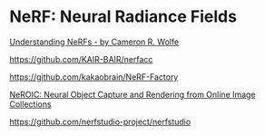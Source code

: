 # NeRF: Neural Radiance Fields

[Understanding NeRFs - by Cameron R. Wolfe](https://cameronrwolfe.substack.com/p/understanding-nerfs?utm_source=post-email-title&publication_id=1092659&post_id=97915766&isFreemail=true&utm_medium=email)

https://github.com/KAIR-BAIR/nerfacc

https://github.com/kakaobrain/NeRF-Factory

[NeROIC: Neural Object Capture and Rendering from Online Image Collections](https://formyfamily.github.io/NeROIC/)

https://github.com/nerfstudio-project/nerfstudio